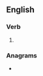 ==English==

===Verb===
{{head|en|present participle}}

# {{present participle of|intersperse|lang=en|nocat=1}}

===Anagrams===
* {{anagrams|en|a=eegiinnprrsst|enterprisings}}